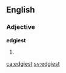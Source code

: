 ==English==

===Adjective===
'''edgiest'''
# {{en-superlative of|edgy}}

[[ca:edgiest]]
[[sv:edgiest]]